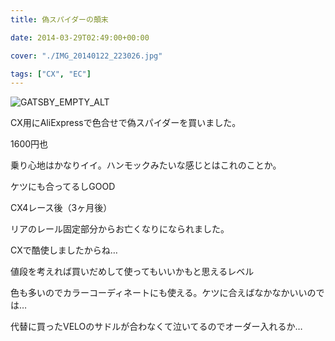 ---
title: 偽スパイダーの顛末

date: 2014-03-29T02:49:00+00:00

cover: "./IMG_20140122_223026.jpg"

tags: ["CX", "EC"]
---

![GATSBY_EMPTY_ALT](./IMG_20140122_223026.jpg)

CX用にAliExpressで色合せで偽スパイダーを買いました。

1600円也

乗り心地はかなりイイ。ハンモックみたいな感じとはこれのことか。

ケツにも合ってるしGOOD

CX4レース後（3ヶ月後）

リアのレール固定部分からお亡くなりになられました。

CXで酷使しましたからね…

値段を考えれば買いだめして使ってもいいかもと思えるレベル

色も多いのでカラーコーディネートにも使える。ケツに合えばなかなかいいのでは…

代替に買ったVELOのサドルが合わなくて泣いてるのでオーダー入れるか…
